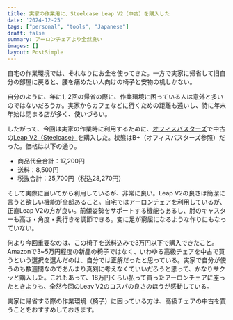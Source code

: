 ```yaml
---
title: 実家の作業用に、Steelcase Leap V2（中古）を購入した
date: '2024-12-25'
tags: ["personal", "tools", "Japanese"]
draft: false
summary: アーロンチェアより全然良い
images: []
layout: PostSimple
---
```


自宅の作業環境では、それなりにお金を使ってきた。一方で実家に帰省して旧自分の部屋に戻ると、腰を痛めたい人向けの椅子と安物の机しかない。

自分のように、年に1, 2回の帰省の際に、作業環境に困っている人は意外と多いのではないだろうか。実家からカフェなどに行くための距離も遠いし、特に年末年始は閉まる店が多く、使いづらい。

したがって、今回は実家の作業時に利用するために、[オフィスバスターズ](https://www.officebusters.com/)で中古の[Leap V2（Steelcase）](https://jp.steelcase.com/products/steelcase-leap?variant=44802382430375)を購入した。状態はB+（オフィスバスターズ参照）だった。価格は以下の通り。

- 商品代金合計：17,200円
- 送料：8,500円
- 税抜合計：25,700円（税込28,270円）

そして実際に届いてから利用しているが、非常に良い。Leap V2の良さは簡潔に言うと欲しい機能が全部あること。自宅ではアーロンチェアを利用しているが、正直Leap V2の方が良い。前傾姿勢をサポートする機能もあるし、肘のキャスターも高さ・角度・奥行きを調節できる。変に足が窮屈になるような作りにもなっていない。

何より今回重要なのは、この椅子を送料込みで3万円以下で購入できたこと。Amazonで3~5万円程度の新品の椅子ではなく、いわゆる高級チェアを中古で買うという選択を選んだのは、自分では正解だったと思っている。実家で自分が使うのも数週間なのであんまり真剣に考えなくていいだろうと思って、かなりサクッと購入した。これもあって、18万円くらい払って買ったアーロンチェアに座ったときよりも、全然今回のLeav V2のコスパの良さのほうが感動している。

実家に帰省する際の作業環境（椅子）に困っている方は、高級チェアの中古を買うことをおすすめしておきます。
